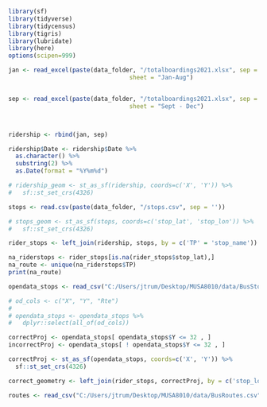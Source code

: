 ```r
library(sf)
library(tidyverse)
library(tidycensus)
library(tigris)
library(lubridate)
library(here)
options(scipen=999)
```

```r
jan <- read_excel(paste(data_folder, "/totalboardings2021.xlsx", sep = ""),
                                  sheet = "Jan-Aug")


sep <- read_excel(paste(data_folder, "/totalboardings2021.xlsx", sep = ""),
                                  sheet = "Sept - Dec")



ridership <- rbind(jan, sep)
```

```r
ridership$Date <- ridership$Date %>% 
  as.character() %>% 
  substring(2) %>% 
  as.Date(format = "%Y%m%d")

# ridership_geom <- st_as_sf(ridership, coords=c('X', 'Y')) %>%
#   sf::st_set_crs(4326)
```

```r
stops <- read.csv(paste(data_folder, "/stops.csv", sep = ''))
```

```r
# stops_geom <- st_as_sf(stops, coords=c('stop_lat', 'stop_lon')) %>%
#   sf::st_set_crs(4326)

rider_stops <- left_join(ridership, stops, by = c('TP' = 'stop_name'))

na_riderstops <- rider_stops[is.na(rider_stops$stop_lat),]
na_route <- unique(na_riderstops$TP) 
print(na_route)
```

```r
opendata_stops <- read_csv("C:/Users/jtrum/Desktop/MUSA8010/data/BusStops.csv")

# od_cols <- c("X", "Y", "Rte")
# 
# opendata_stops <- opendata_stops %>%
#   dplyr::select(all_of(od_cols))

correctProj <- opendata_stops[ opendata_stops$Y <= 32 , ]
incorrectProj <- opendata_stops[ ! opendata_stops$Y <= 32 , ]

correctProj <- st_as_sf(opendata_stops, coords=c('X', 'Y')) %>%
  sf::st_set_crs(4326)

correct_geometry <- left_join(rider_stops, correctProj, by = c('stop_lon' = 'X', 'stop_lat' = 'Y'))

```


```r
routes <- read_csv("C:/Users/jtrum/Desktop/MUSA8010/data/BusRoutes.csv")

```